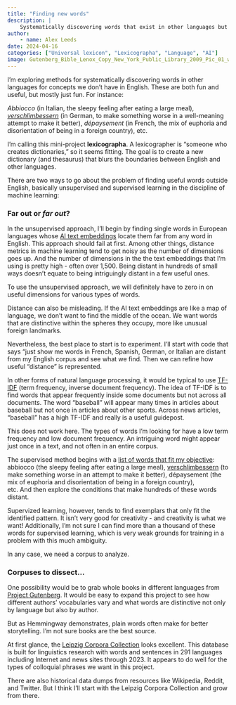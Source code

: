 ```yaml
---
title: "Finding new words"
description: |
    Systematically discovering words that exist in other languages but not English
author:
    - name: Alex Leeds
date: 2024-04-16
categories: ["Universal lexicon", "Lexicographa", "Language", "AI"]
image: Gutenberg_Bible_Lenox_Copy_New_York_Public_Library_2009_Pic_01_wikipedia.jpg
---
```


I'm exploring methods for systematically discovering words in other languages for concepts we don't have in English. These are both fun and useful, but mostly just fun. For instance: 

*Abbiocco* (in Italian, the sleepy feeling after eating a large meal), [*verschlimbessern*](https://germanyinusa.com/2020/01/24/word-of-the-week-verschlimmbessern/) (in German, to make something worse in a well-meaning attempt to make it better), *dépaysement* (in French, the mix of euphoria and disorientation of being in a foreign country), etc. 

I’m calling this mini-project **lexicographa**. A lexicographer is “someone who creates dictionaries,” so it seems fitting. The goal is to create a new dictionary (and thesaurus) that blurs the boundaries between English and other languages.

There are two ways to go about the problem of finding useful words outside English, basically unsupervised and supervised learning in the discipline of machine learning:

### Far out or *far out*?

In the unsupervised approach, I’ll begin by finding single words in European languages whose [AI text embeddings](https://platform.openai.com/docs/guides/embeddings) locate them far from any word in English. This approach should fail at first. Among other things, distance metrics in machine learning tend to get noisy as the number of dimensions goes up. And the number of dimensions in the the text embeddings that I’m using is pretty high - often over 1,500. Being distant in hundreds of small ways doesn't equate to being intriguingly distant in a few useful ones.

To use the unsupervised approach, we will definitely have to zero in on useful dimensions for various types of words.

Distance can also be misleading. If the AI text embeddings are like a map of language, we don't want to find the middle of the ocean. We want words that are distinctive within the spheres they occupy, more like unusual foreign landmarks.

Nevertheless, the best place to start is to experiment. I’ll start with code that says “just show me words in French, Spanish, German, or Italian are distant from my English corpus and see what we find. Then we can refine how useful “distance” is represented.

In other forms of natural language processing, it would be typical to use [TF-IDF](https://www.learndatasci.com/glossary/tf-idf-term-frequency-inverse-document-frequency) (term frequency, inverse document frequency). The idea of TF-IDF is to find words that appear frequently inside some documents but not across all documents. The word "baseball" will appear many times in articles about baseball but not once in articles about other sports. Across news articles, "baseball" has a high TF-IDF and really is a useful guidepost.

This does not work here. The types of words I'm looking for have a low term frequency and low document frequency. An intriguing word might appear just once in a text, and not often in an entire corpus.
 
The supervised method begins with a [list of words that fit my objective](https://ihworld.com/news-blog/ih-blog/10-words-that-don-t-exist-in-english/): abbiocco (the sleepy feeling after eating a large meal), [verschlimbessern](https://germanyinusa.com/2020/01/24/word-of-the-week-verschlimmbessern/) (to make something worse in an attempt to make it better), dépaysement (the mix of euphoria and disorientation of being in a foreign country),  
etc. And then explore the conditions that make hundreds of these words distant. 

Supervized learning, however, tends to find exemplars that only fit the identified pattern. It isn’t very good for creativity - and creativity is what we want! Additionally, I’m not sure I can find more than a thousand of these words for supervised learning, which is very weak grounds for training in a problem with this much ambiguity.

In any case, we need a corpus to analyze.

### Corpuses to dissect…

One possibility would be to grab whole books in different languages from [Project Gutenberg](https://www.gutenberg.org/). It would be easy to expand this project to see how different authors’ vocabularies vary and what words are distinctive not only by language but also by author. 

But as Hemmingway demonstrates, plain words often make for better storytelling. I'm not sure books are the best source.

At first glance, the [Leipzig Corpora Collection](https://corpora.uni-leipzig.de/en) looks excellent. This database is built for linguistics research with words and sentences in 291 languages including Internet and news sites through 2023. It appears to do well for the types of colloquial phrases we want in this project.

There are also historical data dumps from resources like Wikipedia, Reddit, and Twitter. But I think I’ll start with the Leipzig Corpora Collection and grow from there.